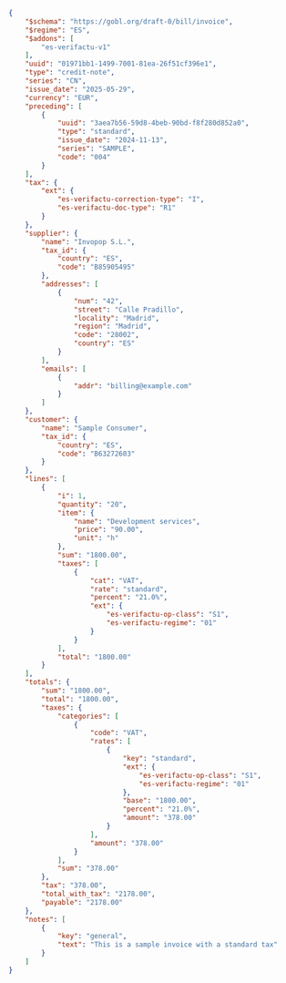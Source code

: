 ```json VERI*FACTU Credit Note [expandable]
{
    "$schema": "https://gobl.org/draft-0/bill/invoice",
    "$regime": "ES",
    "$addons": [
        "es-verifactu-v1"
    ],
    "uuid": "01971bb1-1499-7001-81ea-26f51cf396e1",
    "type": "credit-note",
    "series": "CN",
    "issue_date": "2025-05-29",
    "currency": "EUR",
    "preceding": [
        {
            "uuid": "3aea7b56-59d8-4beb-90bd-f8f280d852a0",
            "type": "standard",
            "issue_date": "2024-11-13",
            "series": "SAMPLE",
            "code": "004"
        }
    ],
    "tax": {
        "ext": {
            "es-verifactu-correction-type": "I",
            "es-verifactu-doc-type": "R1"
        }
    },
    "supplier": {
        "name": "Invopop S.L.",
        "tax_id": {
            "country": "ES",
            "code": "B85905495"
        },
        "addresses": [
            {
                "num": "42",
                "street": "Calle Pradillo",
                "locality": "Madrid",
                "region": "Madrid",
                "code": "28002",
                "country": "ES"
            }
        ],
        "emails": [
            {
                "addr": "billing@example.com"
            }
        ]
    },
    "customer": {
        "name": "Sample Consumer",
        "tax_id": {
            "country": "ES",
            "code": "B63272603"
        }
    },
    "lines": [
        {
            "i": 1,
            "quantity": "20",
            "item": {
                "name": "Development services",
                "price": "90.00",
                "unit": "h"
            },
            "sum": "1800.00",
            "taxes": [
                {
                    "cat": "VAT",
                    "rate": "standard",
                    "percent": "21.0%",
                    "ext": {
                        "es-verifactu-op-class": "S1",
                        "es-verifactu-regime": "01"
                    }
                }
            ],
            "total": "1800.00"
        }
    ],
    "totals": {
        "sum": "1800.00",
        "total": "1800.00",
        "taxes": {
            "categories": [
                {
                    "code": "VAT",
                    "rates": [
                        {
                            "key": "standard",
                            "ext": {
                                "es-verifactu-op-class": "S1",
                                "es-verifactu-regime": "01"
                            },
                            "base": "1800.00",
                            "percent": "21.0%",
                            "amount": "378.00"
                        }
                    ],
                    "amount": "378.00"
                }
            ],
            "sum": "378.00"
        },
        "tax": "378.00",
        "total_with_tax": "2178.00",
        "payable": "2178.00"
    },
    "notes": [
        {
            "key": "general",
            "text": "This is a sample invoice with a standard tax"
        }
    ]
}
```